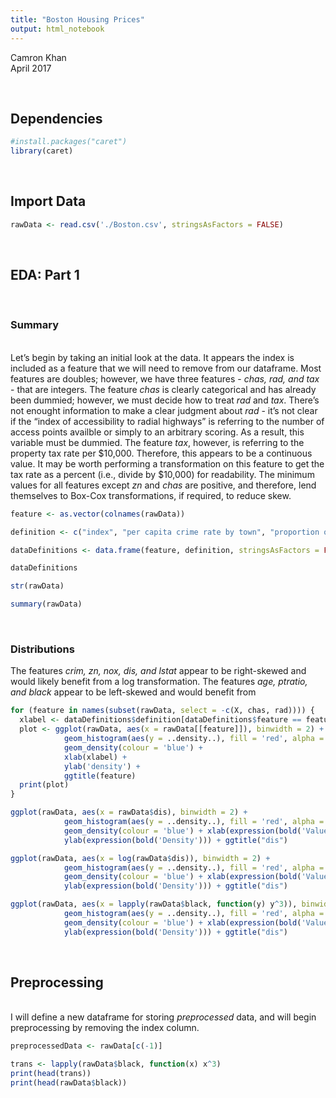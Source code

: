 ```yaml
---
title: "Boston Housing Prices"
output: html_notebook
---
```


Camron Khan<br>
April 2017

<br>

## Dependencies

```r
#install.packages("caret")
library(caret)
```

<br>

## Import Data

```r
rawData <- read.csv('./Boston.csv', stringsAsFactors = FALSE)
```

<br>

## EDA: Part 1

<br>

### Summary

<br>
Let's begin by taking an initial look at the data. It appears the index is included as a feature that we will need to remove from our dataframe. Most features are doubles; however, we have three features - *chas, rad, and tax* - that are integers. The feature *chas* is clearly categorical and has already been dummied; however, we must decide how to treat *rad* and *tax*. There's not enought information to make a clear judgment about *rad* - it's not clear if the "index of accessibility to radial highways" is referring to the number of access points availble or simply to an arbitrary scoring.  As a result, this variable must be dummied.  The feature *tax*, however, is referring to the property tax rate per $10,000. Therefore, this appears to be a continuous value. It may be worth performing a transformation on this feature to get the tax rate as a percent (i.e., divide by $10,000) for readability. The minimum values for all features except *zn* and *chas* are positive, and therefore, lend themselves to Box-Cox transformations, if required, to reduce skew.

```r
feature <- as.vector(colnames(rawData))

definition <- c("index", "per capita crime rate by town", "proportion of residential land zoned for lots over 25,000 sq.ft", "proportion of non-retail business acres per town", "Charles River dummy variable (= 1 if tract bounds river; 0 otherwise)", "nitrogen oxides concentration (parts per 10 million)", "average number of rooms per dwelling", "proportion of owner-occupied units built prior to 1940", "weighted mean of distances to five Boston employment centers", "index of accessibility to radial highways", "full-value property-tax rate per $10,000", "pupil-teacher ratio by town", "1000(Bk - 0.63)^2 where Bk is the proportion of blacks by town", "lower status of the population (percent)", "median value of owner-occupied homes in $1000s")

dataDefinitions <- data.frame(feature, definition, stringsAsFactors = FALSE)

dataDefinitions
```

```r
str(rawData)
```

```r
summary(rawData)
```

<br>

### Distributions

The features *crim, zn, nox, dis, and lstat* appear to be right-skewed and would likely benefit from a log transformation.  The features *age, ptratio, and black* appear to be left-skewed and would benefit from 

```r
for (feature in names(subset(rawData, select = -c(X, chas, rad)))) {
  xlabel <- dataDefinitions$definition[dataDefinitions$feature == feature[1]]
  plot <- ggplot(rawData, aes(x = rawData[[feature]]), binwidth = 2) + 
            geom_histogram(aes(y = ..density..), fill = 'red', alpha = 0.5, bins = 40) + 
            geom_density(colour = 'blue') +
            xlab(xlabel) +
            ylab('density') +
            ggtitle(feature)
  print(plot)
}
```


```r
ggplot(rawData, aes(x = rawData$dis), binwidth = 2) + 
            geom_histogram(aes(y = ..density..), fill = 'red', alpha = 0.5, bins = 40) + 
            geom_density(colour = 'blue') + xlab(expression(bold('Values (Raw)'))) + 
            ylab(expression(bold('Density'))) + ggtitle("dis")
```


```r
ggplot(rawData, aes(x = log(rawData$dis)), binwidth = 2) + 
            geom_histogram(aes(y = ..density..), fill = 'red', alpha = 0.5, bins = 40) + 
            geom_density(colour = 'blue') + xlab(expression(bold('Values (log)'))) + 
            ylab(expression(bold('Density'))) + ggtitle("dis")
```

```r
ggplot(rawData, aes(x = lapply(rawData$black, function(y) y^3)), binwidth = 2) + 
            geom_histogram(aes(y = ..density..), fill = 'red', alpha = 0.5, bins = 40) + 
            geom_density(colour = 'blue') + xlab(expression(bold('Values (log10)'))) + 
            ylab(expression(bold('Density'))) + ggtitle("dis")
```



<br>

## Preprocessing

<br>
I will define a new dataframe for storing *preprocessed* data, and will begin preprocessing by removing the index column.

```r
preprocessedData <- rawData[c(-1)]
```




```r
trans <- lapply(rawData$black, function(x) x^3)
print(head(trans))
print(head(rawData$black))
```



